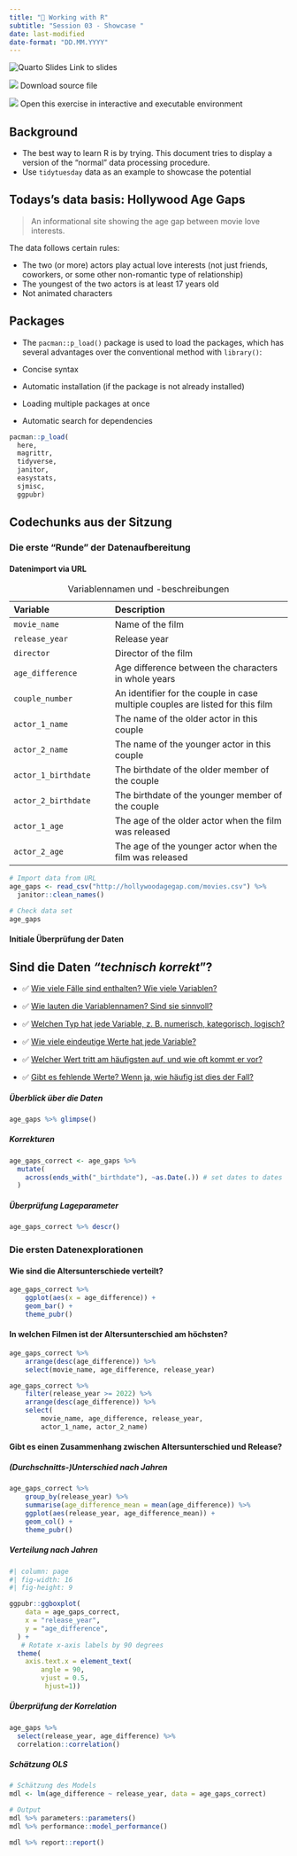 ```yaml
---
title: "🔨 Working with R"
subtitle: "Session 03 - Showcase "
date: last-modified
date-format: "DD.MM.YYYY"
---
```


::: {.callout-tip icon="false"}
![Quarto Slides](https://raw.githubusercontent.com/faucommsci/teaching_materials/refs/heads/main/images/badges/badge-quarto-slide.svg) Link to slides

![](https://raw.githubusercontent.com/faucommsci/teaching_materials/refs/heads/main/images/badges/badge-quarto_document.svg) Download source file

![](https://raw.githubusercontent.com/faucommsci/teaching_materials/refs/heads/main/images/badges/badge-binder_rstudio.svg) Open this exercise in interactive and executable environment
:::

## Background

-   The best way to learn R is by trying. This document tries to display a version of the "normal" data processing procedure.
-   Use `tidytuesday` data as an example to showcase the potential

::: callout-note
## Todays's data basis: Hollywood Age Gaps

> An informational site showing the age gap between movie love interests.

The data follows certain rules:

-   The two (or more) actors play actual love interests (not just friends, coworkers, or some other non-romantic type of relationship)
-   The youngest of the two actors is at least 17 years old
-   Not animated characters
:::

## Packages

-   The `pacman::p_load()` package is used to load the packages, which has several advantages over the conventional method with `library()`:

  -   Concise syntax
  -   Automatic installation (if the package is not already installed)
  -   Loading multiple packages at once
  -   Automatic search for dependencies

```r
pacman::p_load(
  here, 
  magrittr, 
  tidyverse,
  janitor,
  easystats,
  sjmisc,
  ggpubr)
```

## Codechunks aus der Sitzung

### Die erste "Runde" der Datenaufbereitung

#### Datenimport via URL

| Variable | Description |
|:-------------------------|:---------------------------------------------|
| `movie_name` | Name of the film |
| `release_year` | Release year |
| `director` | Director of the film |
| `age_difference` | Age difference between the characters in whole years |
| `couple_number` | An identifier for the couple in case multiple couples are listed for this film |
| `actor_1_name` | The name of the older actor in this couple |
| `actor_2_name` | The name of the younger actor in this couple |
| `actor_1_birthdate` | The birthdate of the older member of the couple |
| `actor_2_birthdate` | The birthdate of the younger member of the couple |
| `actor_1_age` | The age of the older actor when the film was released |
| `actor_2_age` | The age of the younger actor when the film was released |

: Variablennamen und -beschreibungen

```r
# Import data from URL
age_gaps <- read_csv("http://hollywoodagegap.com/movies.csv") %>% 
  janitor::clean_names()

# Check data set
age_gaps
```

#### Initiale Überprüfung der Daten

::: callout-note
## Sind die Daten *"technisch korrekt*"?

-   ✅ [Wie viele Fälle sind enthalten? Wie viele Variablen?](#check-overview)

-   ✅ [Wie lauten die Variablennamen? Sind sie sinnvoll?](#check-overview)

-   ✅ [Welchen Typ hat jede Variable, z. B. numerisch, kategorisch, logisch?](#check-overview-correction)

-   ✅ [Wie viele eindeutige Werte hat jede Variable?](#check-location-parameter)

-   ✅ [Welcher Wert tritt am häufigsten auf, und wie oft kommt er vor?](#check-location-parameter)

-   ✅ [Gibt es fehlende Werte? Wenn ja, wie häufig ist dies der Fall?](#check-location-parameter)
:::

##### Überblick über die Daten {#check-overview}

```r
age_gaps %>% glimpse()
```

##### Korrekturen {#check-overview-correction}

```r
age_gaps_correct <- age_gaps %>% 
  mutate(
    across(ends_with("_birthdate"), ~as.Date(.)) # set dates to dates
  )
```

##### Überprüfung Lageparameter {#check-location-parameter}

```r
age_gaps_correct %>% descr()
```

### Die ersten Datenexplorationen

#### Wie sind die Altersunterschiede verteilt?

```r
age_gaps_correct %>% 
    ggplot(aes(x = age_difference)) +
    geom_bar() +
    theme_pubr()
```

#### In welchen Filmen ist der Altersunterschied am höchsten?

```r
age_gaps_correct %>% 
    arrange(desc(age_difference)) %>% 
    select(movie_name, age_difference, release_year) 
```

```r
age_gaps_correct %>% 
    filter(release_year >= 2022) %>% 
    arrange(desc(age_difference)) %>% 
    select(
        movie_name, age_difference, release_year, 
        actor_1_name, actor_2_name) 
```

#### Gibt es einen Zusammenhang zwischen Altersunterschied und Release?

##### (Durchschnitts-)Unterschied nach Jahren

```r
age_gaps_correct %>% 
    group_by(release_year) %>% 
    summarise(age_difference_mean = mean(age_difference)) %>% 
    ggplot(aes(release_year, age_difference_mean)) +
    geom_col() +
    theme_pubr()
```

##### Verteilung nach Jahren

```r
#| column: page
#| fig-width: 16
#| fig-height: 9

ggpubr::ggboxplot(
    data = age_gaps_correct, 
    x = "release_year", 
    y = "age_difference", 
  ) + 
   # Rotate x-axis labels by 90 degrees
  theme(
    axis.text.x = element_text(
        angle = 90,
        vjust = 0.5,
         hjust=1))  
```

##### Überprüfung der Korrelation

```r
age_gaps %>%
  select(release_year, age_difference) %>% 
  correlation::correlation()
```

##### Schätzung OLS

```r
# Schätzung des Models
mdl <- lm(age_difference ~ release_year, data = age_gaps_correct)

# Output
mdl %>% parameters::parameters()
mdl %>% performance::model_performance()
```

```r
mdl %>% report::report()
```
